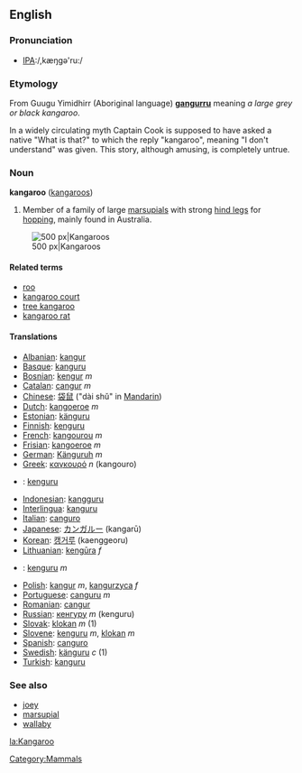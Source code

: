 ==English==

===Pronunciation===
*[[w:International Phonetic Alphabet|IPA]]:/,kæŋgə'ru:/

===Etymology===
From Guugu Yimidhirr (Aboriginal language) '''[[gangurru]]''' meaning ''a large grey or black kangaroo''. 

In a widely circulating myth Captain Cook is supposed to have asked a native "What is that?" to which the reply "kangaroo", meaning "I don't understand" was given. This story, although amusing, is completely untrue.

===Noun===
'''kangaroo''' ([[kangaroos]])

#Member of a family of large [[marsupial]]s with strong [[hind leg]]s for [[hop]]ping, mainly found in Australia.

[[Image:Kanguru.jpg|thumb|center|500 px|Kangaroos]]

====Related terms====
*[[roo]]
*[[kangaroo court]]
*[[tree kangaroo]]
*[[kangaroo rat]]

====Translations====
*[[Albanian]]: [[kangur]]
*[[Basque]]: [[kanguru]]
*[[Bosnian]]: [[kengur]] ''m''
*[[Catalan]]: [[cangur]] ''m''
*[[Chinese]]: [[袋鼠]] ("dài shǔ" in [[Mandarin]])
*[[Dutch]]: [[kangoeroe]] ''m''
*[[Estonian]]: [[känguru]]
*[[Finnish]]: [[kenguru]]
*[[French]]: [[kangourou]] ''m''
*[[Frisian]]: [[kangoeroe]] ''m''
*[[German]]: [[Känguruh]] ''m''
*[[Greek]]: [[καγκουρό]] ''n'' (kangouro)
*{{hu}}: [[kenguru]]
*[[Indonesian]]: [[kangguru]]
*[[Interlingua]]: [[kanguru]]
*[[Italian]]: [[canguro]]
*[[Japanese]]: [[カンガルー]] (kangarū)
*[[Korean]]: [[캥거루]] (kaenggeoru)
*[[Lithuanian]]: [[kengūra]] ''f''
* {{no}}: [[kenguru]] ''m''
*[[Polish]]: [[kangur]] ''m'', [[kangurzyca]] ''f''
*[[Portuguese]]: [[canguru]] ''m''
*[[Romanian]]: [[cangur]]
*[[Russian]]: [[кенгуру]] ''m'' (kenguru)
*[[Slovak]]: [[klokan]] ''m'' (1)
*[[Slovene]]: [[kenguru]] ''m'', [[klokan]] ''m''
*[[Spanish]]: [[canguro]]
*[[Swedish]]: [[känguru]] ''c'' (1)
*[[Turkish]]: [[kanguru]]

===See also===
*[[joey]]
*[[marsupial]]
*[[wallaby]]

[[Category:Mammals]]

[[la:Kangaroo]]